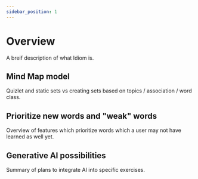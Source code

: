 ```yaml
---
sidebar_position: 1
---
```



# Overview

A breif description of what Idiom is.

## Mind Map model
Quizlet and static sets vs creating sets based on topics / association / word class.

## Prioritize new words and "weak" words
Overview of features which prioritize words which a user may not have learned as well yet.

## Generative AI possibilities
Summary of plans to integrate AI into specific exercises.
